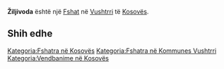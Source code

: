 {{Fshat në Kosovës
 | Emri                = Žiljivoda
| sqi_V_name = Zhilivodë
| sqi_V_FULL_NAME_RO = Zhilivodë
| sqi_V_FULL_NAME_ND_RO = Zhilivode
| sqi_V_SORT_NAME_RG = ZHILIVODE
| sqi_V_FULL_NAME_RG = Zhilivodë
| sqi_V_FULL_NAME_ND_RG = Zhilivode
| srp_N_name = Žiljivoda
| srp_N_FULL_NAME_RO = Žiljivoda
| srp_N_FULL_NAME_ND_RO = Ziljivoda
| srp_N_SORT_NAME_RG = ZILJIVODA
| srp_N_FULL_NAME_RG = Žiljivoda
| srp_N_FULL_NAME_ND_RG = Ziljivoda
| srp_NS_name = Жиливода
| srp_NS_FULL_NAME_RO = Жиливода
| srp_NS_FULL_NAME_ND_RO = Жиливода
| srp_NS_SORT_NAME_RG = ЖИЛИВОДА
| srp_NS_FULL_NAME_RG = Жиливода
| srp_NS_FULL_NAME_ND_RG = Жиливода
| srp_V_name = Želi Voda
| srp_V_FULL_NAME_RO = Želi Voda Žilivoda
| srp_V_FULL_NAME_ND_RO = Zeli Voda Zilivoda
| srp_V_SORT_NAME_RG = ZELIVODA ZILIVODA
| srp_V_FULL_NAME_RG = Želi Voda Žilivoda
| srp_V_FULL_NAME_ND_RG = Zeli Voda Zilivoda

 | Emri (Rasa dhanore) = 
 | Figura              = 
 | Shteti              = Kosovo
 | Komuna              = Vushtrri
 | Kodi postar         = 
 | Sipërfaqja          = 

 | Popullsia           = 

 | Regj. i popullsisë  = 
 | Dend. e popullsisë  = 
 | Faqja zyrtare       = 
 <!--- Koordinatat ----> 
 | Gjerësia            = 42.697778
 | Gjatësia            = 20.99
 | Lartësia            = 
}}
'''Žiljivoda''' është një [[Fshat]] në [[Vushtrri]] të [[Kosovës]].

<!-- == Gjeografia == -->
<!-- == Historia == -->
<!-- == Demografia == -->
== Shih edhe ==
{{Komuna Vushtrri}}
{{Kosovo-Administrata-Cung}}

[[Kategoria:Fshatra në Kosovës]]
[[Kategoria:Fshatra në Kommunes Vushtrri]]
[[Kategoria:Vendbanime në Kosovës]]